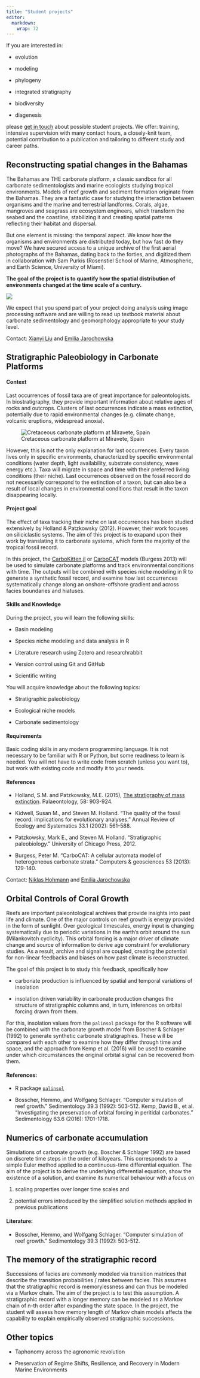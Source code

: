 ```yaml
---
title: "Student projects"
editor: 
  markdown: 
    wrap: 72
---
```


If you are interested in:

-   evolution

-   modeling

-   phylogeny

-   integrated stratigraphy

-   biodiversity

-   diagenesis

please [get in touch](mailto:e.b.jarochowska@uu.nl) about possible
student projects. We offer: training, intensive supervision with many
contact hours, a closely-knit team, potential contribution to a
publication and tailoring to different study and career paths.

## Reconstructing spatial changes in the Bahamas

The Bahamas are THE carbonate platform, a classic sandbox for all
carbonate sedimentologists and marine ecologists studying tropical
environments. Models of reef growth and sediment formation originate
from the Bahamas. They are a fantastic case for studying the interaction
between organisms and the marine and terrestrial landforms. Corals,
algae, mangroves and seagrass are ecosystem engineers, which transform
the seabed and the coastline, stabilizing it and creating spatial
patterns reflecting their habitat and dispersal.

But one element is missing: the temporal aspect. We know how the
organisms and environments are distributed today, but how fast do they
move? We have secured access to a unique archive of the first aerial
photographs of the Bahamas, dating back to the forties, and digitized
them in collaboration with Sam Purkis (Rosenstiel School of Marine,
Atmospheric, and Earth Science, University of Miami).

**The goal of the project is to quantify how the spatial distribution of
environments changed at the time scale of a century.**

![](/img/Bahamas_projec.png){fig-align="center"}

We expect that you spend part of your project doing analysis using image
processing software and are willing to read up textbook material about
carbonate sedimentology and geomorphology appropriate to your study
level.

Contact: [Xianyi Liu](mailto:x.liu6@uu.nl) and [Emilia
Jarochowska](mailto:e.b.jarochowska@uu.nl)

## Stratigraphic Paleobiology in Carbonate Platforms

#### Context

Last occurrences of fossil taxa are of great importance for
paleontologists. In biostratigraphy, they provide important information
about relative ages of rocks and outcrops. Clusters of last occurrences
indicate a mass extinction, potentially due to rapid environmental
changes (e.g. climate change, volcanic eruptions, widespread anoxia).

![Cretaceous carbonate platform at Miravete,
Spain](/img/IMG_6973.jpg){fig-align="center"}

However, this is not the only explanation for last occurrences. Every
taxon lives only in specific environments, characterized by specific
environmental conditions (water depth, light availability, substrate
consistency, wave energy etc.). Taxa will migrate in space and time with
their preferred living conditions (their niche). Last occurrences
observed on the fossil record do not necessarily correspond to the
extinction of a taxon, but can also be a result of local changes in
environmental conditions that result in the taxon disappearing locally.

#### Project goal

The effect of taxa tracking their niche on last occurrences has been
studied extensively by Holland & Patzkowsky (2012). However, their work
focuses on siliciclastic systems. The aim of this project is to exapand
upon their work by translating it to carbonate systems, which form the
majority of the tropical fossil record.

In this project, the
[CarboKitten.jl](https://mindthegap-erc.github.io/CarboKitten.jl/) or
[CarboCAT](https://github.com/MindTheGap-ERC/CarboCATLite) models
(Burgess 2013) will be used to simulate carbonate platforms and track
environmental conditions with time. The outputs will be combined with
species niche modeling in R to generate a synthetic fossil record, and
examine how last occurrences systematically change along an
onshore-offshore gradient and across facies boundaries and hiatuses.

#### Skills and Knowledge

During the project, you will learn the following skills:

-   Basin modeling

-   Species niche modeling and data analysis in R

-   Literature research using Zotero and researchrabbit

-   Version control using Git and GitHub

-   Scientific writing

You will acquire knowledge about the following topics:

-   Stratigraphic paleobiology

-   Ecological niche models

-   Carbonate sedimentology

#### Requirements

Basic coding skills in any modern programming language. It is not
necessary to be familiar with R or Python, but some readiness to learn
is needed. You will not have to write code from scratch (unless you want
to), but work with existing code and modify it to your needs.

#### References

-   Holland, S.M. and Patzkowsky, M.E. (2015), [The stratigraphy of mass
    extinction](https://doi.org/10.1111/pala.12188). Palaeontology, 58:
    903-924.

-   Kidwell, Susan M., and Steven M. Holland. "The quality of the fossil
    record: implications for evolutionary analyses." Annual Review of
    Ecology and Systematics 33.1 (2002): 561-588.

-   Patzkowsky, Mark E., and Steven M. Holland. "Stratigraphic
    paleobiology." University of Chicago Press, 2012.

-   Burgess, Peter M. "CarboCAT: A cellular automata model of
    heterogeneous carbonate strata." Computers & geosciences 53 (2013):
    129-140.

Contact: [Niklas Hohmann](mailto:n.h.hohmann@uu.nl) and [Emilia
Jarochowska](mailto:e.b.jarochowska@uu.nl)

## Orbital Controls of Coral Growth

Reefs are important paleontological archives that provide insights into
past life and climate. One of the major controls on reef growth is
energy provided in the form of sunlight. Over geological timescales,
energy input is changing systematically due to periodic variations in
the earth's orbit around the sun (Milankovitch cyclicity). This orbital
forcing is a major driver of climate change and source of information to
derive age constraint for evolutionary studies. As a result, archive and
signal are coupled, creating the potential for non-linear feedbacks and
biases on how past climate is reconstructed.

The goal of this project is to study this feedback, specifically how

-   carbonate production is influenced by spatial and temporal
    variations of insolation

-   insolation driven variability in carbonate production changes the
    structure of stratigraphic columns and, in turn, inferences on
    orbital forcing drawn from them.

For this, insolation values from the `palinsol` package for the R
software will be combined with the carbonate growth model from Boscher &
Schlager (1992) to generate synthetic carbonate stratigraphies. These
will be compared with each other to examine how they differ through time
and space, and the approach from Kemp et al. (2016) will be used to
examine under which circumstances the original orbital signal can be
recovered from them.

#### References:

-   R package [`palinsol`](https://cran.r-project.org/package=palinsol)

-   Bosscher, Hemmo, and Wolfgang Schlager. "Computer simulation of reef
    growth." Sedimentology 39.3 (1992): 503-512. Kemp, David B., et al.
    "Investigating the preservation of orbital forcing in peritidal
    carbonates." Sedimentology 63.6 (2016): 1701-1718.

## Numerics of carbonate accumulation

Simulations of carbonate growth (e.g. Boscher & Schlager 1992) are based
on discrete time steps in the order of kiloyears. This corresponds to a
simple Euler method applied to a continuous-time differential equation.
The aim of the project is to derive the underlying differential
equation, show the existence of a solution, and examine its numerical
behaviour with a focus on

1.  scaling properties over longer time scales and

2.  potential errors introduced by the simplified solution methods
    applied in previous publications

#### Literature:

-   Bosscher, Hemmo, and Wolfgang Schlager. "Computer simulation of reef
    growth." Sedimentology 39.3 (1992): 503-512.

## The memory of the stratigraphic record

Successions of facies are commonly modeled via transition matrices that
describe the transition probabilities / rates between facies. This
assumes that the stratigraphic record is memorylessness and can thus be
modeled via a Markov chain. The aim of the project is to test this
assumption. A stratigraphic record with a longer memory can be modeled
as a Markov chain of n-th order after expanding the state space. In the
project, the student will assess how memory length of Markov chain
models affects the capability to explain empirically observed
stratigraphic successions.

## Other topics

-   Taphonomy across the agronomic revolution

-   Preservation of Regime Shifts, Resilience, and Recovery in Modern
    Marine Environments
